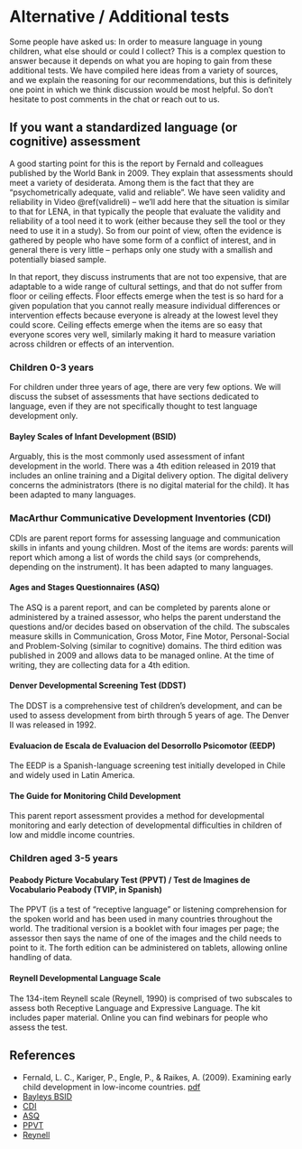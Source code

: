 # Alternative / Additional tests {#alternatives}

Some people have asked us: In order to measure language in young children, what else should or could I collect? This is a complex question to answer because it depends on what you are hoping to gain from these additional tests. We have compiled here ideas from a variety of sources, and we explain the reasoning for our recommendations, but this is definitely one point in which we think discussion would be most helpful. So don't hesitate to post comments in the chat or reach out to us. 

## If you want a standardized language (or cognitive) assessment

A good starting point for this is the report by Fernald and colleagues published by the World Bank in 2009. They explain that assessments should meet a variety of desiderata. Among them is the fact that they are "psychometrically adequate, valid and reliable". We have seen validity and reliability in Video \@ref(validreli)  -- we'll add here that the situation is similar to that for LENA, in that typically the people that evaluate the validity and reliability of a tool need it to work (either because they sell the tool or they need to use it in a study). So from our point of view, often the evidence is gathered by people who have some form of a conflict of interest, and in general there is very little -- perhaps only one study with a smallish and potentially biased sample. 

In that report, they discuss instruments that are not too expensive, that are adaptable to a wide range of cultural settings, and that do not suffer from floor or ceiling effects. Floor effects emerge when the test is so hard for a given population that you cannot really measure individual differences or intervention effects because everyone is already at the lowest level they could score. Ceiling effects emerge when the items are so easy that everyone scores very well, similarly making it hard to measure variation across children or effects of an intervention.

### Children 0-3 years
For children under three years of age, there are very few options. We will discuss the subset of assessments that have sections dedicated to language, even if they are not specifically thought to test language development only. 


#### Bayley Scales of Infant Development (BSID)

Arguably, this is the most commonly used assessment of infant development in the world. There was a 4th edition released in 2019 that includes an online training and a Digital delivery option. The digital delivery concerns the administrators (there is no digital material for the child). It has been adapted to many languages.

### MacArthur Communicative Development Inventories (CDI)
CDIs are parent report forms for assessing language and communication skills in infants and young children. Most of the items are words: parents will report which among a list of words the child says (or comprehends, depending on the instrument).  It has been adapted to many languages.


#### Ages and Stages Questionnaires (ASQ)

The ASQ is a parent report, and can be completed by parents alone or administered by a trained assessor, who helps the parent understand the questions and/or decides based on observation of the child. The subscales measure skills in Communication, Gross Motor, Fine Motor, Personal-Social and Problem-Solving (similar to cognitive) domains. The third edition was published in 2009 and allows data to be managed online. At the time of writing, they are collecting data for a 4th edition.



#### Denver Developmental Screening Test (DDST)

The DDST is a comprehensive test of children’s development, and can be used to assess development from birth through 5 years of age. The Denver II was released in 1992.

#### Evaluacion de Escala de Evaluacion del Desorrollo Psicomotor (EEDP)  
The EEDP is a Spanish-language screening test initially developed in Chile and widely used in Latin America.

#### The Guide for Monitoring Child Development 
This parent report assessment provides a method for developmental monitoring and early detection of developmental difficulties in children of low and middle income countries.

### Children aged 3-5 years


#### Peabody Picture Vocabulary Test (PPVT) / Test de Imagines de Vocabulario Peabody (TVIP, in Spanish)
The PPVT (is a test of “receptive language” or listening comprehension for the spoken world and has been used in many countries throughout the world. The traditional version is a booklet with four images per page; the assessor then says the name of one of the images and the child needs to point to it. The forth edition can be administered on tablets, allowing online handling of data.

#### Reynell Developmental Language Scale
The 134-item Reynell scale (Reynell, 1990) is comprised of two subscales to assess both Receptive Language and Expressive Language. The kit includes paper material. Online you can find webinars for people who assess the test. 


## References

- Fernald, L. C., Kariger, P., Engle, P., & Raikes, A. (2009). Examining early child development in low-income countries. [pdf](https://openknowledge.worldbank.org/bitstream/handle/10986/28107/NonAsciiFileName0.pdf?sequence=1)
- [Bayleys BSID](https://www.pearsonassessments.com/store/usassessments/en/Store/Professional-Assessments/Cognition-%26-Neuro/Bayley-Scales-of-Infant-and-Toddler-Development-%7C-Fourth-Edition/p/100001996.html?tab=product-details)
- [CDI](https://mb-cdi.stanford.edu/index.html)
- [ASQ](https://agesandstages.com/products-pricing/asq3/)
- [PPVT](https://www.pearsonassessments.com/store/usassessments/en/Store/Professional-Assessments/Academic-Learning/Brief/Peabody-Picture-Vocabulary-Test-%7C-Fourth-Edition/p/100000501.html?tab=product-details )
- [Reynell](https://www.gl-assessment.co.uk/assessments/products/new-reynell-developmental-language-scales/)
